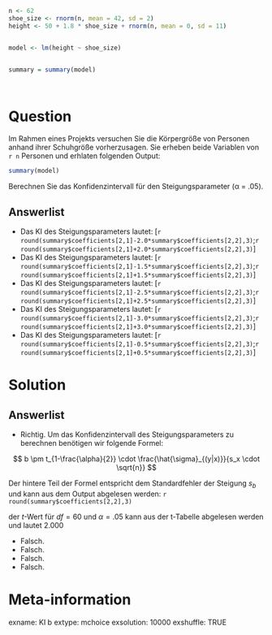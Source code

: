 ```r

n <- 62  
shoe_size <- rnorm(n, mean = 42, sd = 2) 
height <- 50 + 1.8 * shoe_size + rnorm(n, mean = 0, sd = 11) 


model <- lm(height ~ shoe_size)  


summary = summary(model)




```


Question
========

Im Rahmen eines Projekts versuchen Sie die Körpergröße von Personen anhand ihrer Schuhgröße vorherzusagen. Sie erheben beide Variablen von `r n` Personen und erhlaten folgenden Output: 

```r
summary(model)
```

Berechnen Sie das Konfidenzintervall für den Steigungsparameter (α = .05).


Answerlist
----------

* Das KI des Steigungsparameters lautet: [`r round(summary$coefficients[2,1]-2.0*summary$coefficients[2,2],3)  `;`r round(summary$coefficients[2,1]+2.0*summary$coefficients[2,2],3) `]
* Das KI des Steigungsparameters lautet: [`r round(summary$coefficients[2,1]-1.5*summary$coefficients[2,2],3)  `;`r round(summary$coefficients[2,1]+1.5*summary$coefficients[2,2],3) `]
* Das KI des Steigungsparameters lautet: [`r round(summary$coefficients[2,1]-2.5*summary$coefficients[2,2],3)  `;`r round(summary$coefficients[2,1]+2.5*summary$coefficients[2,2],3) `]
* Das KI des Steigungsparameters lautet: [`r round(summary$coefficients[2,1]-3.0*summary$coefficients[2,2],3)  `;`r round(summary$coefficients[2,1]+3.0*summary$coefficients[2,2],3) `]
* Das KI des Steigungsparameters lautet: [`r round(summary$coefficients[2,1]-0.5*summary$coefficients[2,2],3)  `;`r round(summary$coefficients[2,1]+0.5*summary$coefficients[2,2],3) `]

Solution
========

Answerlist
----------

* Richtig. Um das Konfidenzintervall des Steigungsparameters zu berechnen benötigen wir folgende Formel: 

$$ b \pm t_{1-\frac{\alpha}{2}} \cdot \frac{\hat{\sigma}_{(y|x)}}{s_x \cdot \sqrt{n}}  $$ 

Der hintere Teil der Formel entspricht dem Standardfehler der Steigung $s_b$ und kann aus dem Output abgelesen werden: `r round(summary$coefficients[2,2],3)` 

der $t$-Wert für $df = 60$ und $\alpha = .05$ kann aus der t-Tabelle abgelesen werden und lautet 2.000

* Falsch. 
* Falsch. 
* Falsch. 
* Falsch. 

Meta-information
================
exname: KI b
extype: mchoice
exsolution: 10000
exshuffle: TRUE
